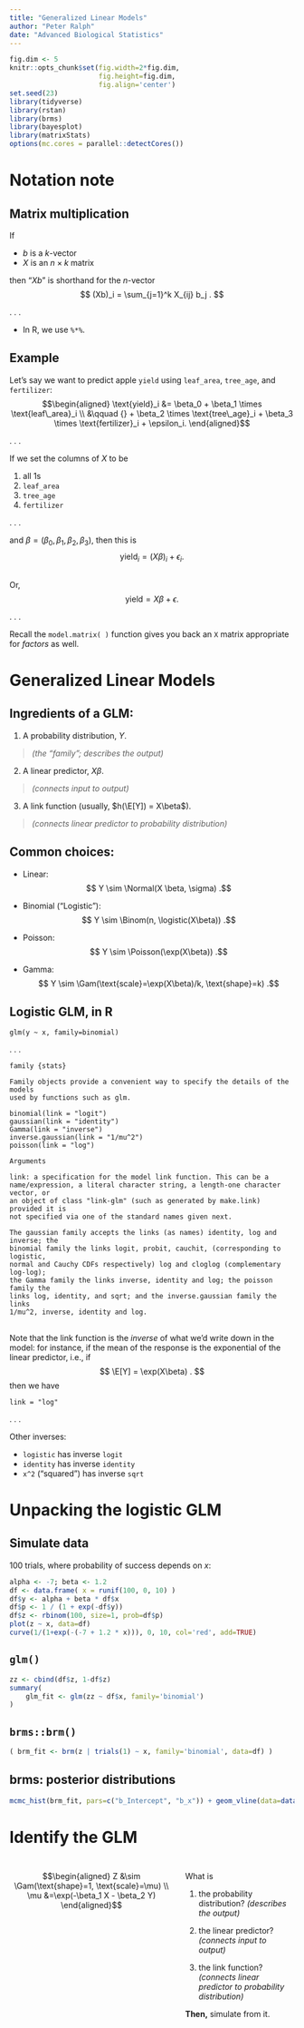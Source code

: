 ```yaml
---
title: "Generalized Linear Models"
author: "Peter Ralph"
date: "Advanced Biological Statistics"
---
```


```r
fig.dim <- 5
knitr::opts_chunk$set(fig.width=2*fig.dim,
                      fig.height=fig.dim,
                      fig.align='center')
set.seed(23)
library(tidyverse)
library(rstan)
library(brms)
library(bayesplot)
library(matrixStats)
options(mc.cores = parallel::detectCores())
```

# Notation note

## Matrix multiplication

If 

- $b$ is a $k$-vector
- $X$ is an $n \times k$ matrix

then "$X b$" is shorthand for the $n$-vector
$$ (Xb)_i = \sum_{j=1}^k X_{ij} b_j . $$

. . .

- In R, we use `%*%`.

## Example

Let's say we want to predict
apple `yield` using `leaf_area`, `tree_age`, and `fertilizer`:
$$\begin{aligned}
\text{yield}_i &= \beta_0 + \beta_1 \times \text{leaf\_area}_i \\
    &\qquad {} + \beta_2 \times \text{tree\_age}_i
    + \beta_3 \times \text{fertilizer}_i + \epsilon_i.
\end{aligned}$$

. . .

If we set the columns of $X$ to be

1. all 1s
2. `leaf_area`
3. `tree_age`
4. `fertilizer`

. . .

and $\beta = (\beta_0, \beta_1, \beta_2, \beta_3),$
then this is
$$
\text{yield}_i = (X \beta)_i + \epsilon_i .
$$

##

Or,
$$
  \text{yield} = X \beta + \epsilon .
$$

. . .

Recall
the `model.matrix( )` function gives you back an `X` matrix appropriate for *factors* as well.

# Generalized Linear Models

## Ingredients of a GLM:

1. A probability distribution, $Y$.

  > *(the "family"; describes the output)*

2. A linear predictor, $X \beta$.

  > *(connects input to output)*

3. A link function (usually, $h(\E[Y]) = X\beta$).

  > *(connects linear predictor to probability distribution)*

## Common choices:

- Linear:
  $$ Y \sim \Normal(X \beta, \sigma) .$$

- Binomial ("Logistic"):
  $$ Y \sim \Binom(n, \logistic(X\beta)) .$$

- Poisson:
  $$ Y \sim \Poisson(\exp(X\beta)) .$$

- Gamma:
  $$ Y \sim \Gam(\text{scale}=\exp(X\beta)/k, \text{shape}=k) .$$

## Logistic GLM, in R

```
glm(y ~ x, family=binomial)
```

. . .

```
family {stats}

Family objects provide a convenient way to specify the details of the models
used by functions such as glm.

binomial(link = "logit")
gaussian(link = "identity")
Gamma(link = "inverse")
inverse.gaussian(link = "1/mu^2")
poisson(link = "log")

Arguments

link: a specification for the model link function. This can be a
name/expression, a literal character string, a length-one character vector, or
an object of class "link-glm" (such as generated by make.link) provided it is
not specified via one of the standard names given next.

The gaussian family accepts the links (as names) identity, log and inverse; the
binomial family the links logit, probit, cauchit, (corresponding to logistic,
normal and Cauchy CDFs respectively) log and cloglog (complementary log-log);
the Gamma family the links inverse, identity and log; the poisson family the
links log, identity, and sqrt; and the inverse.gaussian family the links
1/mu^2, inverse, identity and log.
```

## 

Note that the link function is the *inverse* of what we'd write down in the model:
for instance, if the mean of the response is the exponential of the linear predictor,
i.e., if
$$
\E[Y] = \exp(X\beta) .
$$
then we have
```
link = "log"
```

. . .

Other inverses:

- `logistic` has inverse `logit`
- `identity` has inverse `identity`
- `x^2` ("squared") has inverse `sqrt`

# Unpacking the logistic GLM

## Simulate data

100 trials, where probability of success depends on $x$:
```r
alpha <- -7; beta <- 1.2
df <- data.frame( x = runif(100, 0, 10) )
df$y <- alpha + beta * df$x
df$p <- 1 / (1 + exp(-df$y))
df$z <- rbinom(100, size=1, prob=df$p)
plot(z ~ x, data=df)
curve(1/(1+exp(-(-7 + 1.2 * x))), 0, 10, col='red', add=TRUE)
```

## `glm()`

```r
zz <- cbind(df$z, 1-df$z)
summary(
    glm_fit <- glm(zz ~ df$x, family='binomial')
)
```

## `brms::brm()`

```r
( brm_fit <- brm(z | trials(1) ~ x, family='binomial', data=df) )
```



## brms: posterior distributions

```r
mcmc_hist(brm_fit, pars=c("b_Intercept", "b_x")) + geom_vline(data=data.frame(Parameter=c("b_Intercept", "b_x"), x=c(alpha, beta)), aes(xintercept = x), colour='red')
```

# Identify the GLM

## 

::: {.columns}
:::::: {.column width=60%}


$$\begin{aligned}
    Z &\sim \Gam(\text{shape}=1, \text{scale}=\mu) \\
    \mu &=\exp(-\beta_1 X - \beta_2 Y)
\end{aligned}$$

:::
:::::: {.column width=40%}

What is

1. the probability distribution?
  *(describes the output)*

2. the linear predictor?
  *(connects input to output)*

3. the link function?
  *(connects linear predictor to probability distribution)*


**Then,** simulate from it.

:::
::::::
